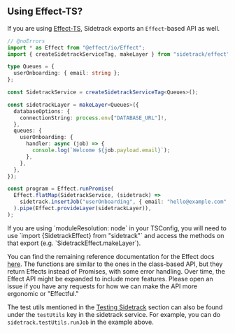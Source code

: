 
## Using Effect-TS?

If you are using [Effect-TS](https://effect.website), Sidetrack exports an `Effect`-based API as well.

```ts twoslash
// @noErrors
import * as Effect from "@effect/io/Effect";
import { createSidetrackServiceTag, makeLayer } from "sidetrack/effect";

type Queues = {
  userOnboarding: { email: string };
};

const SidetrackService = createSidetrackServiceTag<Queues>();

const sidetrackLayer = makeLayer<Queues>({
  databaseOptions: {
    connectionString: process.env["DATABASE_URL"]!,
  },
  queues: {
    userOnboarding: {
      handler: async (job) => {
        console.log(`Welcome ${job.payload.email}`);
      },
    },
  },
});

const program = Effect.runPromise(
  Effect.flatMap(SidetrackService, (sidetrack) =>
    sidetrack.insertJob("userOnboarding", { email: "hello@example.com" }),
  ).pipe(Effect.provideLayer(sidetrackLayer)),
);
```

<Callout type="warning" emoji="⚠️">
  If you are using `moduleResolution: node` in your TSConfig, you will need to
  use `import {SidetrackEffect} from "sidetrack"` and access the methods on that
  export (e.g. `SidetrackEffect.makeLayer`).
</Callout>

You can find the remaining reference documentation for the Effect docs [here](https://sidetracklabs.github.io/sidetrack/modules/sidetrack.effect.html). The functions are similar to the ones in the class-based API, but they return Effects instead of Promises, with some error handling. Over time, the Effect API might be expanded to include more features. Please open an issue if you have any requests for how we can make the API more ergonomic or "Effectful."

The test utils mentioned in the [Testing Sidetrack](/guides/testing-sidetrack) section can also be found under the `testUtils` key in the sidetrack service. For example, you can do `sidetrack.testUtils.runJob` in the example above.
